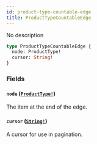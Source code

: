```yaml
---
id: product-type-countable-edge
title: ProductTypeCountableEdge
---
```


No description

```graphql
type ProductTypeCountableEdge {
  node: ProductType!
  cursor: String!
}
```

### Fields

#### `node` ([`ProductType!`](/developer/api-reference/objects/product-type))

The item at the end of the edge.

#### `cursor` ([`String!`](/developer/api-reference/scalars/string))

A cursor for use in pagination.
